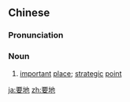 ==Chinese==
{{zh-forms}}

===Pronunciation===
{{zh-pron
|m=yàodì
|c=jiu3 dei6
|mn=kh,qz,xm,zz:iàu-tē/qz,tp,xm:iàu-tōe
|cat=n
}}

===Noun===
{{zh-noun}}

# [[important]] [[place]]; [[strategic]] [[point]]

[[ja:要地]]
[[zh:要地]]
